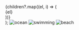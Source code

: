   <div
    {...props}
    className={`flex items-center x-gap-3 rounded-lg snap-x snap-mandatory overflow-x-scroll max-w-200 mx-auto border border-neutral-400 ${className}`}
    aria-roledescription="carousel"
  >
    {children?.map((el, i) => (
      <div
        className="snap-center flex-shrink-0 min-w-120 max-w-200"
        role="tabpanel"
        aria-roledescription="slide"
        aria-label={`${i + 1} of ${children.length}`}
      >
        {el}
      </div>
    ))}
  </div>
);

<SnapSlider>
  <img src="https://images.unsplash.com/photo-1604999565976-8913ad2ddb7c?ixlib=rb-1.2.1&ixid=MnwxMjA3fDB8MHxwaG90by1wYWdlfHx8fGVufDB8fHx8&auto=format&fit=crop&w=500&h=250&q=80" alt="ocean" />
  <img src="https://images.unsplash.com/photo-1540206351-d6465b3ac5c1?ixlib=rb-1.2.1&ixid=MnwxMjA3fDB8MHxwaG90by1wYWdlfHx8fGVufDB8fHx8&auto=format&fit=crop&w=500&h=250&q=80" alt="swimming" />
  <img src="https://images.unsplash.com/photo-1622890806166-111d7f6c7c97?ixlib=rb-1.2.1&ixid=MnwxMjA3fDB8MHxwaG90by1wYWdlfHx8fGVufDB8fHx8&auto=format&fit=crop&w=500&h=250&q=80" alt="beach" />
</SnapSlider>
